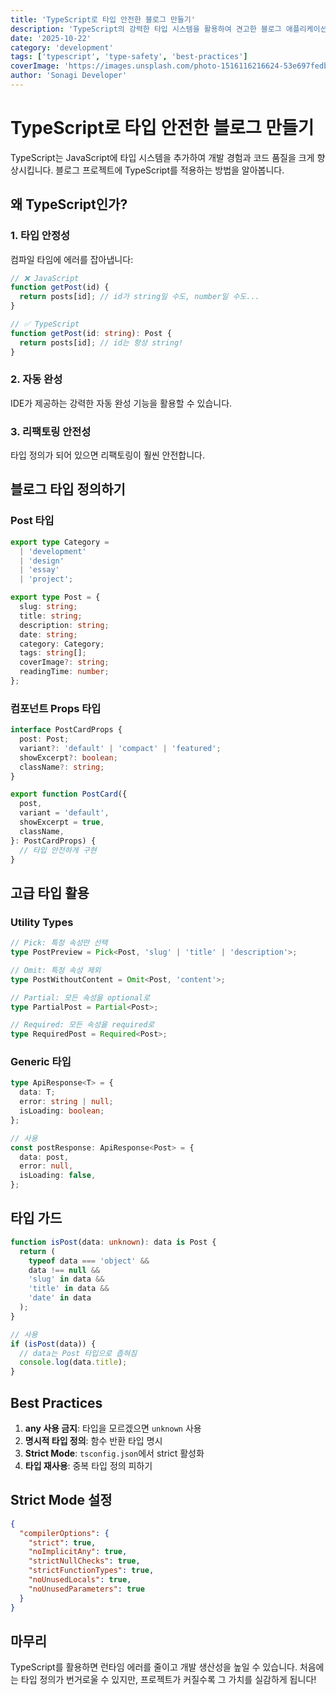 ```yaml
---
title: 'TypeScript로 타입 안전한 블로그 만들기'
description: 'TypeScript의 강력한 타입 시스템을 활용하여 견고한 블로그 애플리케이션을 구축하는 방법을 배워봅니다.'
date: '2025-10-22'
category: 'development'
tags: ['typescript', 'type-safety', 'best-practices']
coverImage: 'https://images.unsplash.com/photo-1516116216624-53e697fedbea?w=1200&h=630&fit=crop'
author: 'Sonagi Developer'
---
```


# TypeScript로 타입 안전한 블로그 만들기

TypeScript는 JavaScript에 타입 시스템을 추가하여 개발 경험과 코드 품질을 크게 향상시킵니다. 블로그 프로젝트에 TypeScript를 적용하는 방법을 알아봅니다.

## 왜 TypeScript인가?

### 1. 타입 안정성

컴파일 타임에 에러를 잡아냅니다:

```typescript
// ❌ JavaScript
function getPost(id) {
  return posts[id]; // id가 string일 수도, number일 수도...
}

// ✅ TypeScript
function getPost(id: string): Post {
  return posts[id]; // id는 항상 string!
}
```

### 2. 자동 완성

IDE가 제공하는 강력한 자동 완성 기능을 활용할 수 있습니다.

### 3. 리팩토링 안전성

타입 정의가 되어 있으면 리팩토링이 훨씬 안전합니다.

## 블로그 타입 정의하기

### Post 타입

```typescript
export type Category = 
  | 'development'
  | 'design'
  | 'essay'
  | 'project';

export type Post = {
  slug: string;
  title: string;
  description: string;
  date: string;
  category: Category;
  tags: string[];
  coverImage?: string;
  readingTime: number;
};
```

### 컴포넌트 Props 타입

```typescript
interface PostCardProps {
  post: Post;
  variant?: 'default' | 'compact' | 'featured';
  showExcerpt?: boolean;
  className?: string;
}

export function PostCard({
  post,
  variant = 'default',
  showExcerpt = true,
  className,
}: PostCardProps) {
  // 타입 안전하게 구현
}
```

## 고급 타입 활용

### Utility Types

```typescript
// Pick: 특정 속성만 선택
type PostPreview = Pick<Post, 'slug' | 'title' | 'description'>;

// Omit: 특정 속성 제외
type PostWithoutContent = Omit<Post, 'content'>;

// Partial: 모든 속성을 optional로
type PartialPost = Partial<Post>;

// Required: 모든 속성을 required로
type RequiredPost = Required<Post>;
```

### Generic 타입

```typescript
type ApiResponse<T> = {
  data: T;
  error: string | null;
  isLoading: boolean;
};

// 사용
const postResponse: ApiResponse<Post> = {
  data: post,
  error: null,
  isLoading: false,
};
```

## 타입 가드

```typescript
function isPost(data: unknown): data is Post {
  return (
    typeof data === 'object' &&
    data !== null &&
    'slug' in data &&
    'title' in data &&
    'date' in data
  );
}

// 사용
if (isPost(data)) {
  // data는 Post 타입으로 좁혀짐
  console.log(data.title);
}
```

## Best Practices

1. **any 사용 금지**: 타입을 모르겠으면 `unknown` 사용
2. **명시적 타입 정의**: 함수 반환 타입 명시
3. **Strict Mode**: `tsconfig.json`에서 strict 활성화
4. **타입 재사용**: 중복 타입 정의 피하기

## Strict Mode 설정

```json
{
  "compilerOptions": {
    "strict": true,
    "noImplicitAny": true,
    "strictNullChecks": true,
    "strictFunctionTypes": true,
    "noUnusedLocals": true,
    "noUnusedParameters": true
  }
}
```

## 마무리

TypeScript를 활용하면 런타임 에러를 줄이고 개발 생산성을 높일 수 있습니다. 처음에는 타입 정의가 번거로울 수 있지만, 프로젝트가 커질수록 그 가치를 실감하게 됩니다!
